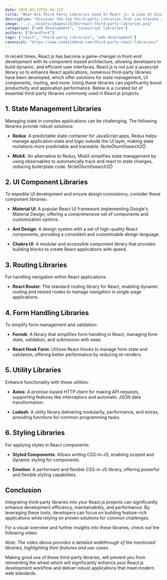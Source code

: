 ```yaml
---
date: 2025-03-13T15:44:12Z
title: "What Are Third Party Libraries Used In React js: A Look At Essential Third-Party Libraries for Enhancing Your React.js Projects"
description: "Discover the top third-party libraries that can elevate your React.js development, streamline workflows, and enhance application performance."
image: "../../assets/images/25/03/react-third-party-libraries.png"
categories: ["web development", "javascript libraries"]
authors: ["Brandford"]
tags: ["react", "third-party libraries", "web development"]
canonical: "https://www.codetidehub.com/third-party-react-libraries/"
---
```



In recent times, React.js has become a game-changer in front-end development with its component-based architecture, allowing developers to build dynamic, and efficient user interfaces. React js is not just a javascript library so to enhance React applications, numerous third-party libraries have been developed, which offer solutions for state management, UI components, routing, and more. Using these libraries can significantly boost productivity and application performance. Below is a curated list of essential third-party libraries commonly used in React.js projects.

## 1. State Management Libraries

Managing state in complex applications can be challenging. The following libraries provide robust solutions:

- **Redux**: A predictable state container for JavaScript apps, Redux helps manage application state and logic outside the UI layer, making state mutations more predictable and traceable. citeturn0search2

- **MobX**: An alternative to Redux, MobX simplifies state management by using observables to automatically track and react to state changes, reducing boilerplate code. citeturn0search2

## 2. UI Component Libraries

To expedite UI development and ensure design consistency, consider these component libraries:

- **Material UI**: A popular React UI framework implementing Google's Material Design, offering a comprehensive set of components and customization options.

- **Ant Design**: A design system with a set of high-quality React components, providing a consistent and customizable design language.

- **Chakra UI**: A modular and accessible component library that provides building blocks to create React applications with speed.

## 3. Routing Libraries

For handling navigation within React applications:

- **React Router**: The standard routing library for React, enabling dynamic routing and nested routes to manage navigation in single-page applications.

## 4. Form Handling Libraries

To simplify form management and validation:

- **Formik**: A library that simplifies form handling in React, managing form state, validation, and submission with ease.

- **React Hook Form**: Utilizes React Hooks to manage form state and validation, offering better performance by reducing re-renders.

## 5. Utility Libraries

Enhance functionality with these utilities:

- **Axios**: A promise-based HTTP client for making API requests, supporting features like interceptors and automatic JSON data transformation.

- **Lodash**: A utility library delivering modularity, performance, and extras, providing functions for common programming tasks.

## 6. Styling Libraries

For applying styles in React components:

- **Styled Components**: Allows writing CSS-in-JS, enabling scoped and dynamic styling for components.

- **Emotion**: A performant and flexible CSS-in-JS library, offering powerful and flexible styling capabilities.

## Conclusion

Integrating third-party libraries into your React.js projects can significantly enhance development efficiency, maintainability, and performance. By leveraging these tools, developers can focus on building feature-rich applications while relying on proven solutions for common challenges.

For a visual overview and further insights into these libraries, check out the following video:

<YouTubeEmbed
  url="https://www.youtube.com/embed/example_video_id"
  label="Top React.js Libraries to Elevate Your Development"
/>

_Note: The video above provides a detailed walkthrough of the mentioned libraries, highlighting their features and use cases._

Making good use of these third-party libraries, will prevent you from reinventing the wheel which will significantly enhance your React.js development workflow and deliver robust applications that meet modern web standards.

